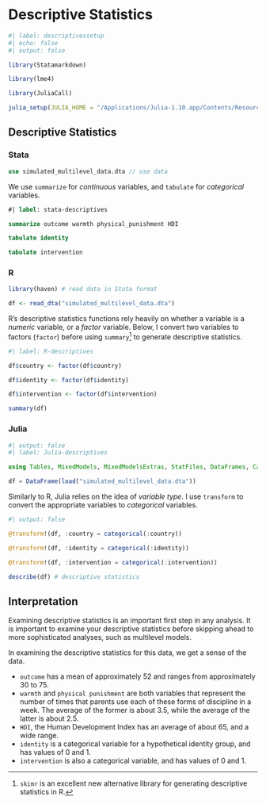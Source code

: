 # Descriptive Statistics

```r
#| label: descriptivessetup
#| echo: false
#| output: false

library(Statamarkdown)

library(lme4) 

library(JuliaCall)

julia_setup(JULIA_HOME = "/Applications/Julia-1.10.app/Contents/Resources/julia/bin")

```

## Descriptive Statistics

::: {.panel-tabset group="language"}

### Stata

```stata

use simulated_multilevel_data.dta // use data

```

We use `summarize` for *continuous* variables, and `tabulate` for *categorical* variables. 

```stata
#| label: stata-descriptives

summarize outcome warmth physical_punishment HDI

tabulate identity

tabulate intervention

```

### R 

```r

library(haven) # read data in Stata format

df <- read_dta("simulated_multilevel_data.dta")

```

R's descriptive statistics functions rely heavily on whether a variable is a *numeric* variable, or a *factor* variable. Below, I convert two variables to factors (`factor`) before using `summary`[^skimr] to generate descriptive statistics.

[^skimr]: `skimr` is an excellent new alternative library for generating descriptive statistics in R.

```r
#| label: R-descriptives

df$country <- factor(df$country)

df$identity <- factor(df$identity)

df$intervention <- factor(df$intervention)

summary(df)

```

### Julia

```julia
#| output: false
#| label: Julia-descriptives

using Tables, MixedModels, MixedModelsExtras, StatFiles, DataFrames, CategoricalArrays, DataFramesMeta

df = DataFrame(load("simulated_multilevel_data.dta"))

```

Similarly to R, Julia relies on the idea of *variable type*. I use `transform` to convert the appropriate variables to *categorical* variables. 

```julia
#| output: false

@transform!(df, :country = categorical(:country))

@transform!(df, :identity = categorical(:identity))

@transform!(df, :intervention = categorical(:intervention))

```

```julia

describe(df) # descriptive statistics

```

:::

## Interpretation

Examining descriptive statistics is an important first step in any analysis. It is important to examine your descriptive statistics before skipping ahead to more sophisticated analyses, such as multilevel models.

In examining the descriptive statistics for this data, we get a sense of the data.

* `outcome` has a mean of approximately 52 and ranges from approximately 30 to 75.
* `warmth` and `physical punishment` are both variables that represent the number of times that parents use each of these forms of discipline in a week. The average of the former is about 3.5, while the average of the latter is about 2.5.
* `HDI`, the Human Development Index has an average of about 65, and a wide range.
* `identity` is a categorical variable for a hypothetical identity group, and has values of 0 and 1.
* `intervention` is also a categorical variable, and has values of 0 and 1.







